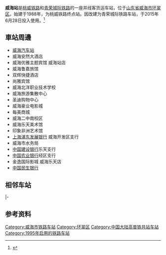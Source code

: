 {{Infobox China railway station
|车站名称 = 威海站
|图片 = Weihai Railway Station 2020.jpg
|车站名称拼音 = Weihai
|英文名称 = Weihai Railway Station
|车站代码 = 18618<ref>{{cite book|title=中华人民共和国铁路车站代码（GB/T 10302-2010）|publisher=中国标准出版社|year=2010|isbn=155066140495|ignore-isbn-error=true|pages=37}}</ref><br />99993（票号前五位）
|电报码 = WKK
|拼音码 = WHA
|始建时间 = 
|开通运营 = 1995年3月26日
|车站位置 = [[山东省|山东省]][[威海市|威海市]][[环翠区|环翠区]]
|坐标 = {{coord|37|25|32.21|N|122|8|16.40|E|display=inline,title}}
|归属 = [[济南铁路局|济南铁路局]]烟台车务段
|线路 = [[桃威铁路|桃威铁路]]、[[青荣城际铁路|青荣城际铁路]]
|车站等级 = [[一等站_(中国大陆)|一等站]]
|月台数目 = 5
|站台面 = 8
|股道数目 = 10 
|网站 = 
}}
'''威海站'''是[[桃威铁路|桃威铁路]]和[[青荣城际铁路|青荣城际铁路]]的一座并线客货运车站，位于[[山东省|山东省]][[威海市|威海市]][[环翠区|环翠区]]。始建于1988年，为桃威铁路终点站。因改建为青荣城际铁路车站，于2015年6月28日投入使用。<ref>{{Cite web |url=http://jt.qlwb.com.cn/2015/0113/294218.shtml |title=青荣城铁威海站5月投入使用 旅客出站将"零换乘" |access-date=2015-02-07 |archive-date=2019-06-03 |archive-url=https://web.archive.org/web/20190603171018/http://jt.qlwb.com.cn/2015/0113/294218.shtml |dead-url=no }}</ref>
==車站周邊==
*[[威海汽车站|威海汽车站]]
* 威海安然大酒店
* 威海优雅主题宾馆 威海站店
* 威海鲁嘉旅馆
* 双辉快捷酒店
* 尚雅宾馆
* 威海北洋职业技术学校
* 威海旅游集散中心
* 圣迪购物中心
* 威海豪业电影城
* 每美商城
* 威海二中南校区
* 威海乐天美术馆
* 印象非洲艺术馆
* [[上海浦东发展银行|上海浦东发展银行]] 威海开发区支行
* 威海市水务局
* [[中国建设银行|中国建设银行]]乐天支行
* [[中国农业银行|中国农业银行]]经区支行
* 金逸国际影城 威海乐天店
* [[中国民生银行|中国民生银行]]

== 相邻车站 ==

{{start rail box|[[中国铁路|中国铁路]]}}
{{s-inop|[[威海北站|威海北站]]|青岛，济南方向}}
{{s-line|[[青荣城际铁路|青荣城际铁路]]}}
{{s-inop|[[文登东站|文登东站]]|荣成方向}}
|-
{{s-inop|[[威海南站|威海南站]]|济南方向}}
{{s-line|[[桃威铁路|桃威铁路]]}}
{{s-inop|威海站|终点站}}
{{end box}}

==参考资料==
{{reflist}}

{{桃威铁路}}
{{青荣城际铁路}}

[[Category:威海市铁路车站|Category:威海市铁路车站]]
[[Category:环翠区|Category:环翠区]]
[[Category:中国大陆高普铁共站车站|Category:中国大陆高普铁共站车站]]
[[Category:1995年启用的铁路车站|Category:1995年启用的铁路车站]]